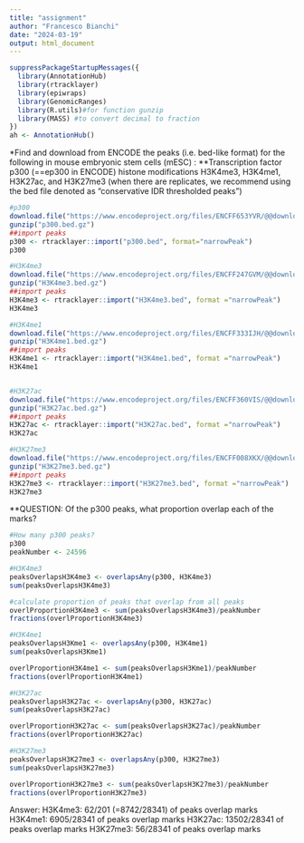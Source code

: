```yaml
---
title: "assignment"
author: "Francesco Bianchi"
date: "2024-03-19"
output: html_document
---
```


```r
suppressPackageStartupMessages({
  library(AnnotationHub)
  library(rtracklayer)
  library(epiwraps)
  library(GenomicRanges)
  library(R.utils)#for function gunzip
  library(MASS) #to convert decimal to fraction
})
ah <- AnnotationHub()
```
*Find and download from ENCODE the peaks (i.e. bed-like format) for the following in mouse embryonic stem cells (mESC) :
**Transcription factor p300 (==ep300 in ENCODE) histone modifications H3K4me3, H3K4me1, H3K27ac, and H3K27me3 (when there are replicates, we recommend using the bed file denoted as “conservative IDR thresholded peaks”)
```r
#p300
download.file("https://www.encodeproject.org/files/ENCFF653YVR/@@download/ENCFF653YVR.bed.gz", destfile="p300.bed.gz")
gunzip("p300.bed.gz")
##import peaks
p300 <- rtracklayer::import("p300.bed", format="narrowPeak")
p300

#H3K4me3
download.file("https://www.encodeproject.org/files/ENCFF247GVM/@@download/ENCFF247GVM.bed.gz", destfile="H3K4me3.bed.gz")
gunzip("H3K4me3.bed.gz")
##import peaks
H3K4me3 <- rtracklayer::import("H3K4me3.bed", format ="narrowPeak")
H3K4me3

#H3K4me1
download.file("https://www.encodeproject.org/files/ENCFF333IJH/@@download/ENCFF333IJH.bed.gz", destfile="H3K4me1.bed.gz")
gunzip("H3K4me1.bed.gz")
##import peaks
H3K4me1 <- rtracklayer::import("H3K4me1.bed", format ="narrowPeak")
H3K4me1


#H3K27ac
download.file("https://www.encodeproject.org/files/ENCFF360VIS/@@download/ENCFF360VIS.bed.gz", destfile="H3K27ac.bed.gz")
gunzip("H3K27ac.bed.gz")
##import peaks
H3K27ac <- rtracklayer::import("H3K27ac.bed", format ="narrowPeak")
H3K27ac

#H3K27me3
download.file("https://www.encodeproject.org/files/ENCFF008XKX/@@download/ENCFF008XKX.bed.gz", destfile="H3K27me3.bed.gz")
gunzip("H3K27me3.bed.gz")
##import peaks
H3K27me3 <- rtracklayer::import("H3K27me3.bed", format ="narrowPeak")
H3K27me3
```

**QUESTION: Of the p300 peaks, what proportion overlap each of the marks?
```r
#How many p300 peaks?
p300
peakNumber <- 24596

#H3K4me3
peaksOverlapsH3K4me3 <- overlapsAny(p300, H3K4me3)
sum(peaksOverlapsH3K4me3)

#calculate proportion of peaks that overlap from all peaks
overlProportionH3K4me3 <- sum(peaksOverlapsH3K4me3)/peakNumber
fractions(overlProportionH3K4me3)

#H3K4me1
peaksOverlapsH3Kme1 <- overlapsAny(p300, H3K4me1)
sum(peaksOverlapsH3Kme1)

overlProportionH3K4me1 <- sum(peaksOverlapsH3Kme1)/peakNumber
fractions(overlProportionH3K4me1)

#H3K27ac
peaksOverlapsH3K27ac <- overlapsAny(p300, H3K27ac)
sum(peaksOverlapsH3K27ac)

overlProportionH3K27ac <- sum(peaksOverlapsH3K27ac)/peakNumber
fractions(overlProportionH3K27ac)

#H3K27me3
peaksOverlapsH3K27me3 <- overlapsAny(p300, H3K27me3)
sum(peaksOverlapsH3K27me3)

overlProportionH3K27me3 <- sum(peaksOverlapsH3K27me3)/peakNumber
fractions(overlProportionH3K27me3)

```
Answer: 
H3K4me3: 62/201 (=8742/28341) of peaks overlap marks
H3K4me1: 6905/28341 of peaks overlap marks
H3K27ac: 13502/28341 of peaks overlap marks
H3K27me3: 56/28341 of peaks overlap marks




